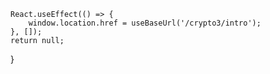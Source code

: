 
    React.useEffect(() => {
        window.location.href = useBaseUrl('/crypto3/intro');
    }, []);
    return null;

}
